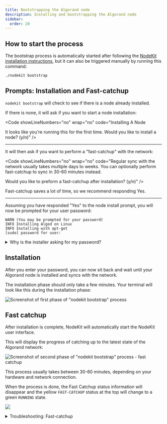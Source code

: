 ```yaml
---
title: Bootstrapping the Algorand node
description: Installing and bootstrapping the Algorand node
sidebar:
  order: 20
---
```



## How to start the process

The bootstrap process is automatically started after following the [NodeKit installation instructions](/guides/getting-started), but it can also be triggered manually by running this command:

```bash
./nodekit bootstrap
```

## Prompts: Installation and Fast-catchup

`nodekit bootstrap` will check to see if there is a node already installed.

If there is none, it will ask if you want to start a node installation:

<Code showLineNumbers="no" wrap="no" code="Installing A Node

It looks like you're running this for the first time. Would you like to install a node? (y/n)" />

---

It will then ask if you want to perform a "fast-catchup" with the network:

<Code showLineNumbers="no" wrap="no" code="Regular sync with the network usually takes multiple days to weeks. You can optionally perform fast-catchup to sync in 30-60 minutes instead.

Would you like to preform a fast-catchup after installation? (y/n)" />

Fast-catchup saves a lot of time, so we recommend responding Yes.

---

Assuming you have responded "Yes" to the node install prompt, you will now be prompted for your user password:

```
WARN (You may be prompted for your password)
INFO Installing Algod on Linux
INFO Installing with apt-get
[sudo] password for user:
```

<details>
  <summary>Why is the installer asking for my password?</summary>
  The installer will ask for your user password during the node installation process.

  This is required by your operating system in order to install new software.
</details>

## Installation

After you enter your password, you can now sit back and wait until your Algorand node is installed and syncs with the network.

The installation phase should only take a few minutes. Your terminal will look like this during the installation phase:

![Screenshot of first phase of "nodekit bootstrap" process](/assets/nodekit-bootstrap.png)

## Fast catchup

After installation is complete, NodeKit will automatically start the NodeKit user interface.

This will display the progress of catching up to the latest state of the Algorand network:

![Screenshot of second phase of "nodekit bootstrap" process - fast catchup](/assets/nodekit-fast-catchup.png)

This process usually takes between 30-60 minutes, depending on your hardware and network connection.

When the process is done, the Fast Catchup status information will disappear and the yellow `FAST-CATCHUP` status at the top will change to a green `RUNNING` state.

![](/assets/nodekit-state-running.png)

<details>
  <summary>Troubleshooting: Fast-catchup</summary>
  If the fast catchup process does not complete within 1-2 hours, check the following:

  **Your hardware meets the requirements**

  Check that your node meets the [hardware requirements](https://developer.algorand.org/docs/run-a-node/setup/install/#hardware-requirements) for a participation node.

  **Nodekit is in FAST-CATCHUP state**

  The colored status at the top of Nodekit should be in a yellow `FAST-CATCHUP` state:

  ![](/assets/nodekit-state-fast-catchup.png)

  If not, exit nodekit with `Q` and run `./nodekit catchup` to start catching up. Then run `./nodekit` again to enter the user interface.

  After fast-catchup completes successfully, it is normal for a node to be in a `SYNCING` state for a few minutes:

  ![](/assets/nodekit-state-syncing.png)

  During this the `Latest Round` number should be increasing rapidly.

  If there is no progress for a while, or the Latest Round value is smaller than `46000000` (46 million) then you should start fast-catchup again.

</details>
